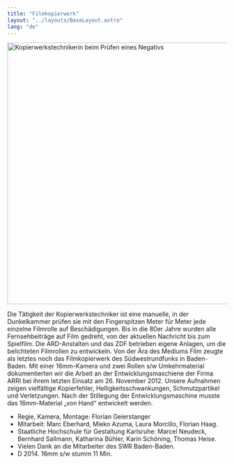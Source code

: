 ```yaml
---
title: "Filmkopierwerk"
layout: "../layouts/BaseLayout.astro"
lang: "de"
---
```



<Image
  src={hero}
  width="600"
  alt="Kopierwerkstechnikerin beim Prüfen eines Negativs"
/>

Die Tätigkeit der Kopierwerkstechniker ist eine manuelle, in der Dunkelkammer prüfen sie mit den Fingerspitzen Meter für Meter jede einzelne Filmrolle auf Beschädigungen. Bis in die 80er Jahre wurden alle Fernsehbeiträge auf Film gedreht, von der aktuellen Nachricht bis zum Spielfilm. Die ARD-Anstalten und das ZDF betrieben eigene Anlagen, um die belichteten Filmrollen zu entwickeln. Von der Ära des Mediums Film zeugte als letztes noch das Filmkopierwerk des Südwestrundfunks in Baden-Baden. Mit einer 16mm-Kamera und zwei Rollen s/w Umkehrmaterial dokumentierten wir die Arbeit an der Entwicklungsmaschiene der Firma ARRI bei ihrem letzten Einsatz am 26. November 2012. Unsere Aufnahmen zeigen vielfältige Kopierfehler, Helligkeitsschwankungen, Schmutzpartikel und Verletzungen. Nach der Stillegung der Entwicklungsmaschine musste das 16mm-Material „von Hand“ entwickelt werden.

- Regie, Kamera, Montage: Florian Geierstanger
- Mitarbeit: Marc Eberhard, Mieko Azuma, Laura Morcillo, Florian Haag.
- Staatliche Hochschule für Gestaltung Karlsruhe: Marcel Neudeck, Bernhard Sallmann, Katharina Bühler, Karin Schöning, Thomas Heise.
- Vielen Dank an die Mitarbeiter des SWR Baden-Baden.
- D 2014. 16mm s/w stumm 11 Min.

